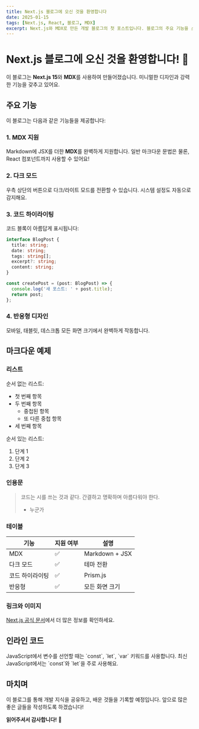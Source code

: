```yaml
---
title: Next.js 블로그에 오신 것을 환영합니다
date: 2025-01-15
tags: [Next.js, React, 블로그, MDX]
excerpt: Next.js와 MDX로 만든 개발 블로그의 첫 포스트입니다. 블로그의 주요 기능을 소개합니다.
---
```


# Next.js 블로그에 오신 것을 환영합니다! 🎉

이 블로그는 **Next.js 15**와 **MDX**를 사용하여 만들어졌습니다. 미니멀한 디자인과 강력한 기능을 갖추고 있어요.

## 주요 기능

이 블로그는 다음과 같은 기능들을 제공합니다:

### 1. MDX 지원

Markdown에 JSX를 더한 **MDX**를 완벽하게 지원합니다. 일반 마크다운 문법은 물론, React 컴포넌트까지 사용할 수 있어요!

### 2. 다크 모드

우측 상단의 버튼으로 다크/라이트 모드를 전환할 수 있습니다. 시스템 설정도 자동으로 감지해요.

### 3. 코드 하이라이팅

코드 블록이 아름답게 표시됩니다:

```typescript
interface BlogPost {
  title: string;
  date: string;
  tags: string[];
  excerpt?: string;
  content: string;
}

const createPost = (post: BlogPost) => {
  console.log('새 포스트: ' + post.title);
  return post;
};
```

### 4. 반응형 디자인

모바일, 태블릿, 데스크톱 모든 화면 크기에서 완벽하게 작동합니다.

## 마크다운 예제

### 리스트

순서 없는 리스트:

- 첫 번째 항목
- 두 번째 항목
  - 중첩된 항목
  - 또 다른 중첩 항목
- 세 번째 항목

순서 있는 리스트:

1. 단계 1
2. 단계 2
3. 단계 3

### 인용문

> 코드는 시를 쓰는 것과 같다. 간결하고 명확하며 아름다워야 한다.
>
> - 누군가

### 테이블

| 기능            | 지원 여부 | 설명           |
| --------------- | --------- | -------------- |
| MDX             | ✅        | Markdown + JSX |
| 다크 모드       | ✅        | 테마 전환      |
| 코드 하이라이팅 | ✅        | Prism.js       |
| 반응형          | ✅        | 모든 화면 크기 |

### 링크와 이미지

[Next.js 공식 문서](https://nextjs.org)에서 더 많은 정보를 확인하세요.

## 인라인 코드

JavaScript에서 변수를 선언할 때는 \`const\`, \`let\`, \`var\` 키워드를 사용합니다. 최신 JavaScript에서는 \`const\`와 \`let\`을 주로 사용해요.

## 마치며

이 블로그를 통해 개발 지식을 공유하고, 배운 것들을 기록할 예정입니다. 앞으로 많은 좋은 글들을 작성하도록 하겠습니다!

**읽어주셔서 감사합니다!** 🙏
